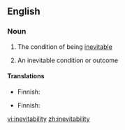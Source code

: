 ==English==

===Noun===
{{en-noun|inevitabilities|-}}

#{{uncountable}} The condition of being [[inevitable]]
#{{countable}} An inevitable condition or outcome

====Translations====
{{trans-top|the condition of being inevitable}}
*Finnish: {{t-|fi|väistämättömyys}}
{{trans-mid}}
{{trans-bottom}}

{{trans-top|an inevitable condition or outcome}}
*Finnish: {{t-|fi|väistämättömyys}}
{{trans-mid}}
{{trans-bottom}}

[[vi:inevitability]]
[[zh:inevitability]]